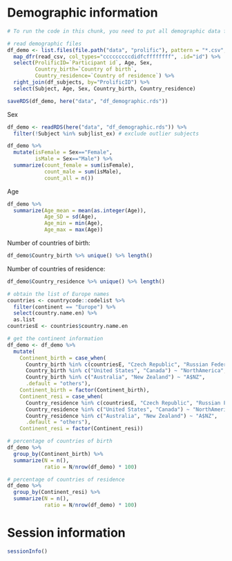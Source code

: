 
# Demographic information
```r
# To run the code in this chunk, you need to put all demographic data files into data/.

# read demographic files
df_demo <- list.files(file.path("data", "prolific"), pattern = "*.csv", full.names = TRUE) %>%
  map_dfr(read_csv, col_types="cccccccccdidfcffffffff", .id="id") %>%
  select(ProlificID=`Participant id`, Age, Sex,
         Country_birth=`Country of birth`,
         Country_residence=`Country of residence`) %>%
  right_join(df_subjects, by="ProlificID") %>%
  select(Subject, Age, Sex, Country_birth, Country_residence)

saveRDS(df_demo, here("data", "df_demographic.rds"))
```

Sex
```r
df_demo <- readRDS(here("data", "df_demographic.rds")) %>% 
  filter(!Subject %in% subjlist_ex) # exclude outlier subjects

df_demo %>% 
  mutate(isFemale = Sex=="Female",
         isMale = Sex=="Male") %>% 
  summarize(count_female = sum(isFemale),
            count_male = sum(isMale),
            count_all = n())
```

Age
```r
df_demo %>% 
  summarize(Age_mean = mean(as.integer(Age)),
            Age_SD = sd(Age),
            Age_min = min(Age),
            Age_max = max(Age))
```

Number of countries of birth:
```r
df_demo$Country_birth %>% unique() %>% length()
```

Number of countries of residence:
```r
df_demo$Country_residence %>% unique() %>% length()
```

```r
# obtain the list of Europe names
countries <- countrycode::codelist %>%
  filter(continent == "Europe") %>%
  select(country.name.en) %>% 
  as.list
countriesE <- countries$country.name.en

# get the continent information
df_demo <- df_demo %>% 
  mutate(
    Continent_birth = case_when(
      Country_birth %in% c(countriesE, "Czech Republic", "Russian Federation", "Bosnia and Herzegovina") ~ "Europe",
      Country_birth %in% c("United States", "Canada") ~ "NorthAmerica",
      Country_birth %in% c("Australia", "New Zealand") ~ "A$NZ",
      .default = "others"),
    Continent_birth = factor(Continent_birth),
    Continent_resi = case_when(
      Country_residence %in% c(countriesE, "Czech Republic", "Russian Federation", "Bosnia and Herzegovina") ~ "Europe",
      Country_residence %in% c("United States", "Canada") ~ "NorthAmerica",
      Country_residence %in% c("Australia", "New Zealand") ~ "A$NZ",
      .default = "others"),
    Continent_resi = factor(Continent_resi)) 
```

```r
# percentage of countries of birth
df_demo %>% 
  group_by(Continent_birth) %>% 
  summarize(N = n(),
            ratio = N/nrow(df_demo) * 100)
```

```r
# percentage of countries of residence
df_demo %>% 
  group_by(Continent_resi) %>% 
  summarize(N = n(),
            ratio = N/nrow(df_demo) * 100)
```


# Session information {.unnumbered}
```r
sessionInfo()
```
